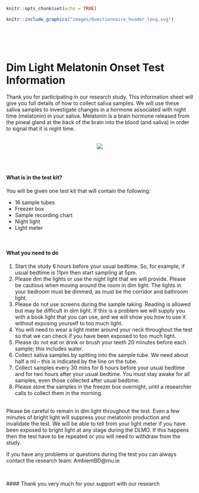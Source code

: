 
```r
knitr::opts_chunk$set(echo = TRUE)
```


```r
knitr::include_graphics("images/Questionnaire_header_long.svg")
```

<br><br> <br><!-- Add two line breaks -->
 


#  Dim Light Melatonin Onset Test Information
Thank you for participating in our research study.  This information sheet will give you full details of how to collect saliva samples.  We will use these saliva samples to investigate changes in a hormone associated with night time (melatonin) in your saliva.  Melatonin is a brain hormone released from the pineal gland at the back of the brain into the blood (and saliva) in order to signal that it is night time.  
&nbsp;  

<center>  
![](images/melatonin.svg)  
</center>  

<br>
<br>  
  
  
####  What is in the test kit?  
You will be given one test kit that will contain the following:

* 16 sample tubes
* Freezer box
* Sample recording chart
* Night light
* Light meter  

&nbsp;  

####  What you need to do  

1. Start the study 6 hours before your usual bedtime. So, for example, if usual bedtime is 11pm then start sampling at 5pm.  
2.	Please dim the lights or use the night light that we will provide. Please be cautious when moving around the room in dim light.  The lights in your bedroom must be dimmed, as must be the corridor and bathroom light.
3.  Please do not use screens during the sample taking. Reading is allowed but may be difficult in dim light.  If this is a problem we will supply you with a book light that you can use, and we will show you how to use it without exposing yourself to too much light.
4.	 You will need to wear a light meter around your neck throughout the test so that we can check if you have been exposed to too much light.  
5.	Please do not eat or drink or brush your teeth 20 minutes before each sample; this includes water.  
6.  Collect saliva samples by spitting into the sample tube.  We need about half a ml – this is indicated by the line on the tube.
7.	 Collect samples every 30 mins for 6 hours before your usual bedtime and for two hours after your usual bedtime.  You must stay awake for all samples, even those collected after usual bedtime.
8.	Please store the samples in the freezer box overnight, until a researcher calls to collect them in the morning.  
&nbsp;  

Please be careful to remain in dim light throughout the test.  Even a few minutes of bright light will suppress your melatonin production and invalidate the test.  We will be able to tell from your light meter if you have been exposed to bright light at any stage during the DLMO.  If this happens then the test have to be repeated or you will need to withdraw from the study.  

If you have any problems or questions during the test you can always contact the research team: 
AmbientBD@mu.ie  

&nbsp;  


<div align="center"> ####  Thank you very much for your support with our research </div>
       
